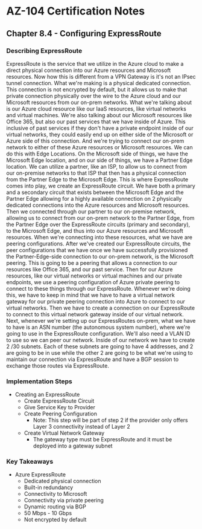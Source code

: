 # AZ-104 Certification Notes
## Chapter 8.4 - Configuring ExpressRoute

### Describing ExpressRoute
ExpressRoute is the service that we utilize in the Azure cloud to make a direct physical connection into our Azure resources and Microsoft resources. Now how this is different from a VPN Gateway is it's not an IPsec tunnel connection. What we're making is a physical dedicated connection. This connection is not encrypted by default, but it allows us to make that private connection physically over the wire to the Azure cloud and our Microsoft resources from our on-prem networks. What we're talking about is our Azure cloud resource like our IaaS resources, like virtual networks and virtual machines. We're also talking about our Microsoft resources like Office 365, but also our past services that we have inside of Azure. This inclusive of past services if they don't have a private endpoint inside of our virtual networks, they could easily end up on either side of the Microsoft or Azure side of this connection. And we're trying to connect our on-prem network to either of these Azure resources or Microsoft resources. We can do this with Edge Locations. On the Microsoft side of things, we have the Microsoft Edge location, and on our side of things, we have a Partner Edge location. We can utilize a partner, like an ISP, to allow us to connect from our on-premise networks to that ISP that then has a physical connection from the Partner Edge to the Microsoft Edge. This is where ExpressRoute comes into play, we create an ExpressRoute circuit. We have both a primary and a secondary circuit that exists between the Microsoft Edge and the Partner Edge allowing for a highly available connection on 2 physically dedicated connections into the Azure resources and Microsoft resources. Then we connected through our partner to our on-premise network, allowing us to connect from our on-prem network to the Partner Edge, from the Partner Edge over the ExpressRoute circuits (primary and secondary), to the Microsoft Edge, and thus into our Azure resources and Microsoft resources. When we're connecting into these resources, what we have are peering configurations. After we've created our ExpressRoute circuits, the peer configurations that we have once we have successfully provisioned the Partner-Edge-side connection to our on-prem network, is the Microsoft peering. This is going to be a peering that allows a connection to our resources like Office 365, and our past service. Then for our Azure resources, like our virtual networks or virtual machines and our private endpoints, we use a peering configuration of Azure private peering to connect to these things through our ExpressRoute. Whenever we're doing this, we have to keep in mind that we have to have a virtual network gateway for our private peering connection into Azure to connect to our virtual networks. Then we have to create a connection on our ExpressRoute to connect to this virtual network gateway inside of our virtual network. Next, whenever we're setting up our ExpressRoutes on-prem, what we have to have is an ASN number (the autonomous system number), where we're going to use in the ExpressRoute configuration. We'll also need a VLAN ID to use so we can peer our network. Inside of our network we have to create 2 /30 subnets. Each of these subnets are going to have 4 addresses, and 2 are going to be in use while the other 2 are going to be what we're using to maintain our connection via ExpressRoute and have a BGP session to exchange those routes via ExpressRoute.

### Implementation Steps
* Creating an ExpressRoute
	* Create ExpressRoute Circuit
	* Give Service Key to Provider
	* Create Peering Configuration
		* Note: This step will be part of step 2 if the provider only offers Layer 3 connectivity instead of Layer 2
	* Create Virtual Network Gateway
		* The gateway type must be ExpressRoute and it must be deployed into a gateway subnet

### Key Takeaways
* Azure ExpressRoute
	* Dedicated physical connection
	* Built-in redundancy
	* Connectivity to Microsoft
	* Connectivity via private peering
	* Dynamic routing via BGP
	* 50 Mbps - 10 Gbps
	* Not encrypted by default